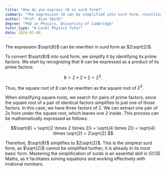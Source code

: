 ```yaml
---
title: "How do you express √8 in surd form?"
summary: "The expression √8 can be simplified into surd form, resulting in 2√2."
author: "Prof. Alan Smith"
degree: "PhD in Physics, University of Cambridge"
tutor_type: "A-Level Physics Tutor"
date: 2024-02-08
---
```


The expression $\sqrt{8}$ can be rewritten in surd form as $2\sqrt{2}$.

To convert $\sqrt{8}$ into surd form, we simplify it by identifying its prime factors. We start by recognizing that $8$ can be expressed as a product of its prime factors: 

$$8 = 2 \times 2 \times 2 = 2^3.$$

Thus, the square root of $8$ can be rewritten as the square root of $2^3$.

When simplifying square roots, we search for pairs of prime factors, since the square root of a pair of identical factors simplifies to just one of those factors. In this case, we have three factors of $2$. We can extract one pair of $2$s from under the square root, which leaves one $2$ inside. This process can be mathematically expressed as follows:

$$\sqrt{8} = \sqrt{(2 \times 2 \times 2)} = \sqrt{(4 \times 2)} = \sqrt{4} \times \sqrt{2} = 2\sqrt{2}.$$

Therefore, $\sqrt{8}$ simplifies to $2\sqrt{2}$. This is the simplest surd form, as $\sqrt{2}$ cannot be simplified further; it is already in its most basic form. Mastering the simplification of surds is an essential skill in GCSE Maths, as it facilitates solving equations and working effectively with irrational numbers.
    
